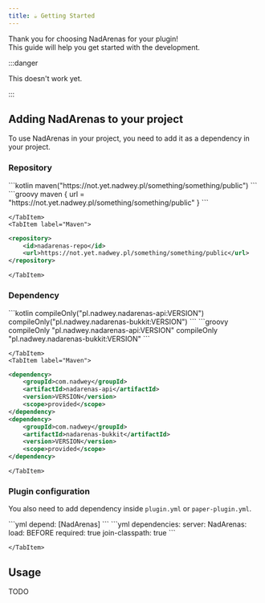 ```yaml
---
title: ☕ Getting Started
---
```



Thank you for choosing NadArenas for your plugin!  
This guide will help you get started with the development.

:::danger

This doesn't work yet.

:::
   
## Adding NadArenas to your project

To use NadArenas in your project, you need to add it as a dependency in your project.

### Repository

<Tabs syncKey="buildSystem">
    <TabItem label="Gradle (KTS)">
```kotlin
maven("https://not.yet.nadwey.pl/something/something/public")
```
    </TabItem>
    <TabItem label="Gradle (Groovy)">
```groovy
maven { url = "https://not.yet.nadwey.pl/something/something/public" }
```

    </TabItem>
    <TabItem label="Maven">

```xml
<repository>
    <id>nadarenas-repo</id>
    <url>https://not.yet.nadwey.pl/something/something/public</url>
</repository>
```

    </TabItem>

</Tabs>

### Dependency

<Tabs syncKey="buildSystem">
    <TabItem label="Gradle (KTS)">
```kotlin
compileOnly("pl.nadwey.nadarenas-api:VERSION")
compileOnly("pl.nadwey.nadarenas-bukkit:VERSION")
```
    </TabItem>
    <TabItem label="Gradle (Groovy)">
```groovy
compileOnly "pl.nadwey.nadarenas-api:VERSION"
compileOnly "pl.nadwey.nadarenas-bukkit:VERSION"
```

    </TabItem>
    <TabItem label="Maven">

```xml
<dependency>
    <groupId>com.nadwey</groupId>
    <artifactId>nadarenas-api</artifactId>
    <version>VERSION</version>
    <scope>provided</scope>
</dependency>
<dependency>
    <groupId>com.nadwey</groupId>
    <artifactId>nadarenas-bukkit</artifactId>
    <version>VERSION</version>
    <scope>provided</scope>
</dependency>
```

    </TabItem>

</Tabs>

### Plugin configuration

You also need to add dependency inside `plugin.yml` or `paper-plugin.yml`.

<Tabs>
    <TabItem label="plugin.yml">
```yml
depend: [NadArenas]
```
    </TabItem>
    <TabItem label="paper-plugin.yml">
```yml
dependencies:
  server:
    NadArenas:
      load: BEFORE
      required: true
      join-classpath: true
```

    </TabItem>

</Tabs>

## Usage

TODO

